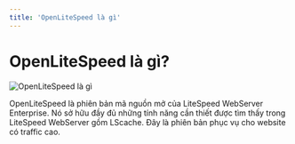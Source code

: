 ```yaml
---
title: 'OpenLiteSpeed là gì'
---
```


# OpenLiteSpeed là gì?

![OpenLiteSpeed là gì](/static/media/openlitespeed.png)

OpenLiteSpeed là phiên bản mã nguồn mở của LiteSpeed WebServer Enterprise. Nó sở hữu đầy đủ những tính năng cần thiết được tìm thấy trong LiteSpeed WebServer gồm LScache. Đây là phiên bản phục vụ cho website có traffic cao.
